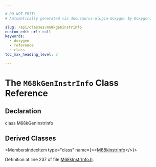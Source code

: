 ```yaml
---

# DO NOT EDIT!
# Automatically generated via docusaurus-plugin-doxygen by Doxygen.

slug: /api/classes/m68kgeninstrinfo
custom_edit_url: null
keywords:
  - doxygen
  - reference
  - class
toc_max_heading_level: 3

---
```





# The `M68kGenInstrInfo` Class Reference

<DoxygenPage pluginConfig={pluginConfig}>



## Declaration

<CodeBlock>class M68kGenInstrInfo</CodeBlock>

## Derived Classes

<MembersIndex>

<MembersIndexItem
  type="class"
  name={<><a href="/docs/api/classes/llvm/m68kinstrinfo">M68kInstrInfo</a></>}>
</MembersIndexItem>

</MembersIndex>


Definition at line 237 of file <a href="/docs/api/files/lib/lib/target/lib/target/m68k/m68kinstrinfo-h">M68kInstrInfo.h</a>.

</DoxygenPage>
